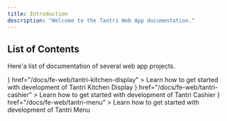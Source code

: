 ```yaml
---
title: Introduction
description: "Welcome to the Tantri Web App documentation."
---
```


## List of Contents

Here'a list of documentation of several web app projects.


<Cards>
  <Card
    title="Tantri Kitchen Display"
    icon={<Globe />}
    href="/docs/fe-web/tantri-kitchen-display"
  >
    Learn how to get started with development of Tantri Kitchen Display
  </Card>
   <Card
    title="Tantri Cashier"
    icon={<Globe />}
    href="/docs/fe-web/tantri-cashier"
  >
    Learn how to get started with development of Tantri Cashier
  </Card>
  <Card
    title="Tantri Menu"
    icon={<Globe />}
    href="/docs/fe-web/tantri-menu"
  >
    Learn how to get started with development of Tantri Menu
  </Card>

</Cards>
